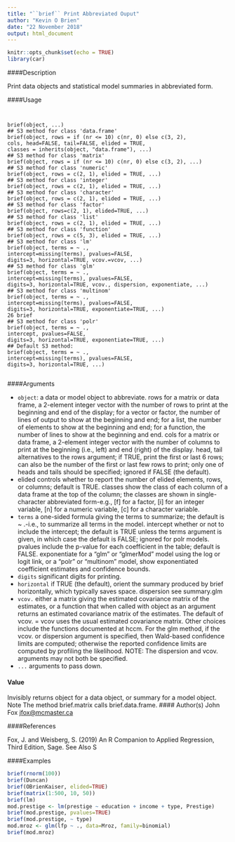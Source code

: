 ---
title: "``brief`` Print Abbreviated Ouput"
author: "Kevin O Brien"
date: "22 November 2018"
output: html_document
---

```{r setup, include=FALSE}
knitr::opts_chunk$set(echo = TRUE)
library(car)
```

####Description

Print data objects and statistical model summaries in abbreviated form.

####Usage
<pre><code>

brief(object, ...)
## S3 method for class 'data.frame'
brief(object, rows = if (nr <= 10) c(nr, 0) else c(3, 2),
cols, head=FALSE, tail=FALSE, elided = TRUE,
classes = inherits(object, "data.frame"), ...)
## S3 method for class 'matrix'
brief(object, rows = if (nr <= 10) c(nr, 0) else c(3, 2), ...)
## S3 method for class 'numeric'
brief(object, rows = c(2, 1), elided = TRUE, ...)
## S3 method for class 'integer'
brief(object, rows = c(2, 1), elided = TRUE, ...)
## S3 method for class 'character'
brief(object, rows = c(2, 1), elided = TRUE, ...)
## S3 method for class 'factor'
brief(object, rows=c(2, 1), elided=TRUE, ...)
## S3 method for class 'list'
brief(object, rows = c(2, 1), elided = TRUE, ...)
## S3 method for class 'function'
brief(object, rows = c(5, 3), elided = TRUE, ...)
## S3 method for class 'lm'
brief(object, terms = ~ .,
intercept=missing(terms), pvalues=FALSE,
digits=3, horizontal=TRUE, vcov.=vcov, ...)
## S3 method for class 'glm'
brief(object, terms = ~ .,
intercept=missing(terms), pvalues=FALSE,
digits=3, horizontal=TRUE, vcov., dispersion, exponentiate, ...)
## S3 method for class 'multinom'
brief(object, terms = ~ .,
intercept=missing(terms), pvalues=FALSE,
digits=3, horizontal=TRUE, exponentiate=TRUE, ...)
26 brief
## S3 method for class 'polr'
brief(object, terms = ~ .,
intercept, pvalues=FALSE,
digits=3, horizontal=TRUE, exponentiate=TRUE, ...)
## Default S3 method:
brief(object, terms = ~ .,
intercept=missing(terms), pvalues=FALSE,
digits=3, horizontal=TRUE, ...)

</code></pre>

####Arguments

* `` object ``:    a data or model object to abbreviate.
rows for a matrix or data frame, a 2-element integer vector with the number of rows to print at the beginning and end of the display; for a vector or factor, the number
of lines of output to show at the beginning and end; for a list, the number of elements to show at the beginning and end; for a function, the number of lines to show at the beginning and end.
cols for a matrix or data frame, a 2-element integer vector with the number of columns to print at the beginning (i.e., left) and end (right) of the display.
head, tail alternatives to the rows argument; if TRUE, print the first or last 6 rows; can also be the number of the first or last few rows to print; only one of heads and tails should be specified; ignored if FALSE (the default).
* elided controls whether to report the number of elided elements, rows, or columns;
default is TRUE.
classes show the class of each column of a data frame at the top of the column; the classes are shown in single-character abbreviated form-e.g., [f] for a factor,
[i] for an integer variable, [n] for a numeric variable, [c] for a character variable.
* ``terms`` a one-sided formula giving the terms to summarize; the default is ~ .-i.e., to
summarize all terms in the model.
intercept whether or not to include the intercept; the default is TRUE unless the terms argument is given, in which case the default is FALSE; ignored for polr models.
pvalues include the p-value for each coefficient in the table; default is FALSE.
exponentiate for a "glm" or "glmerMod" model using the log or logit link, or a "polr"
or "multinom" model, show exponentiated coefficient estimates and confidence
bounds.
* ``digits`` significant digits for printing.
* ``horizontal`` if TRUE (the default), orient the summary produced by brief horizontally, which typically saves space.
dispersion see summary.glm
* ``vcov.`` either a matrix giving the estimated covariance matrix of the estimates, or a function that when called with object as an argument returns an estimated covariance matrix of the estimates. The default of vcov. = vcov uses the usual estimated covariance matrix. Other choices include the functions documented
at hccm. For the glm method, if the vcov. or dispersion argument is specified, then Wald-based confidence limits are computed; otherwise the reported confidence limits are computed by profiling the likelihood. NOTE: The dispersion and vcov. arguments may not both be specified.
* ``...`` arguments to pass down.

#### Value
Invisibly returns object for a data object, or summary for a model object.
Note
The method brief.matrix calls brief.data.frame.
#### Author(s)
John Fox <jfox@mcmaster.ca>

####References

Fox, J. and Weisberg, S. (2019) An R Companion to Applied Regression, Third Edition, Sage.
See Also
S

####Examples

```{r}

brief(rnorm(100))
brief(Duncan)
brief(OBrienKaiser, elided=TRUE)
brief(matrix(1:500, 10, 50))
brief(lm)
mod.prestige <- lm(prestige ~ education + income + type, Prestige)
brief(mod.prestige, pvalues=TRUE)
brief(mod.prestige, ~ type)
mod.mroz <- glm(lfp ~ ., data=Mroz, family=binomial)
brief(mod.mroz)
```
